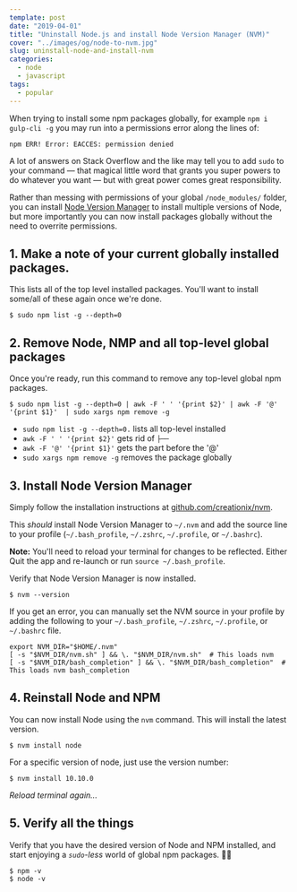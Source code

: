 ```yaml
---
template: post
date: "2019-04-01"
title: "Uninstall Node.js and install Node Version Manager (NVM)"
cover: "../images/og/node-to-nvm.jpg"
slug: uninstall-node-and-install-nvm
categories:
  - node
  - javascript
tags:
  - popular
---
```


When trying to install some npm packages globally, for example `npm i gulp-cli -g` you may run into a permissions error along the lines of:

```shell
npm ERR! Error: EACCES: permission denied
```

A lot of answers on Stack Overflow and the like may tell you to add `sudo` to your command &mdash; that magical little word that grants you super powers to do whatever you want &mdash; but with great power comes great responsibility.

Rather than messing with permissions of your global `/node_modules/` folder, you can install [Node Version Manager](https://github.com/creationix/nvm) to install multiple versions of Node, but more importantly you can now install packages globally without the need to overrite permissions.

## 1. Make a note of your current globally installed packages.

This lists all of the top level installed packages. You'll want to install some/all of these again once we're done.

```shell
$ sudo npm list -g --depth=0
```

## 2. Remove Node, NMP and all top-level global packages

Once you're ready, run this command to remove any top-level global npm packages.

```shell
$ sudo npm list -g --depth=0 | awk -F ' ' '{print $2}' | awk -F '@' '{print $1}'  | sudo xargs npm remove -g
```

- `sudo npm list -g --depth=0.` lists all top-level installed
- `awk -F ' ' '{print $2}'` gets rid of `├──`
- `awk -F '@' '{print $1}'` gets the part before the '@'
- `sudo xargs npm remove -g` removes the package globally

## 3. Install Node Version Manager

Simply follow the installation instructions at [github.com/creationix/nvm](https://github.com/creationix/nvm#installation-and-update).

This _should_ install Node Version Manager to `~/.nvm` and add the source line to your profile (`~/.bash_profile`, `~/.zshrc`, `~/.profile`, or `~/.bashrc`).

**Note:** You'll need to reload your terminal for changes to be reflected. Either Quit the app and re-launch or run `source ~/.bash_profile`.

Verify that Node Version Manager is now installed.

```shell
$ nvm --version
```

If you get an error, you can manually set the NVM source in your profile by adding the following to your `~/.bash_profile`, `~/.zshrc`, `~/.profile`, or `~/.bashrc` file.

```shell
export NVM_DIR="$HOME/.nvm"
[ -s "$NVM_DIR/nvm.sh" ] && \. "$NVM_DIR/nvm.sh"  # This loads nvm
[ -s "$NVM_DIR/bash_completion" ] && \. "$NVM_DIR/bash_completion"  # This loads nvm bash_completion
```

## 4. Reinstall Node and NPM

You can now install Node using the `nvm` command. This will install the latest version.

```
$ nvm install node
```

For a specific version of node, just use the version number:

```shell
$ nvm install 10.10.0
```

_Reload terminal again..._

## 5. Verify all the things

Verify that you have the desired version of Node and NPM installed, and start enjoying a _`sudo`-less_ world of global npm packages. 🙌🏼

```shell
$ npm -v
$ node -v
```
